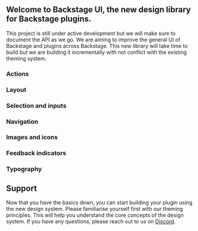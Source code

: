 
## Welcome to Backstage UI, the new design library for Backstage plugins.

This project is still under active development but we will make sure to document
the API as we go. We are aiming to improve the general UI of Backstage and
plugins across Backstage. This new library will take time to build but we are
building it incrementally with not conflict with the existing theming system.

### Actions

<ComponentCards>
  <ComponentCard
    title="Button"
    description="A button component to help you trigger actions."
    href="/components/button"
  />
  <ComponentCard
    title="ButtonLink"
    description="A button component to help you trigger actions."
    href="/components/button-link"
  />
  <ComponentCard
    title="ButtonIcon"
    description="A button for actions with an icon."
    href="/components/button-icon"
  />
  <ComponentCard
    title="Link"
    description="A link component to help you navigate to other pages."
    href="/components/link"
  />
</ComponentCards>

### Layout

<ComponentCards>
  <ComponentCard
    title="Box"
    description="The simplest component to help you style your content."
    href="/components/box"
  />
  <ComponentCard
    title="Flex"
    description="A flex container for your layout."
    href="/components/flex"
  />
  <ComponentCard
    title="Grid"
    description="A grid container for your layout."
    href="/components/grid"
  />
  <ComponentCard
    title="Container"
    description="Helps you center your content."
    href="/components/container"
  />
  <ComponentCard
    title="Card"
    description="A component to separate your content on the page."
    href="/components/card"
  />
  <ComponentCard
    title="Collapsible"
    description="A collapsible component for expandable content."
    href="/components/collapsible"
  />
</ComponentCards>

### Selection and inputs

<ComponentCards>
  <ComponentCard
    title="Checkbox"
    description="A checkbox component to help you select items."
    href="/components/checkbox"
  />
  <ComponentCard
    title="TextField"
    description="A text field component to help you input text."
    href="/components/text-field"
  />
  <ComponentCard
    title="SearchField"
    description="A search field component to help you search for items."
    href="/components/search-field"
  />
  <ComponentCard
    title="Select"
    description="A select component to help you select items."
    href="/components/select"
  />
  <ComponentCard
    title="Switch"
    description="A switch component to help you toggle items."
    href="/components/switch"
  />
  <ComponentCard
    title="RadioGroup"
    description="A radio group component to help you select items."
    href="/components/radio-group"
  />
</ComponentCards>

### Navigation

<ComponentCards>
  <ComponentCard
    title="Header"
    description="A header component to help you display a header."
    href="/components/header"
  />
  <ComponentCard
    title="HeaderPage"
    description="A header to complement the Header component."
    href="/components/header-page"
  />
  <ComponentCard
    title="Menu"
    description="A menu component to help you display a menu."
    href="/components/menu"
  />
  <ComponentCard
    title="Tabs"
    description="A tabs component to help you display a tabs."
    href="/components/tabs"
  />
</ComponentCards>

### Images and icons

<ComponentCards>
  <ComponentCard
    title="Avatar"
    description="A avatar component to help you display user avatars."
    href="/components/avatar"
  />
  <ComponentCard
    title="Icon"
    description="A icon component to help you display icons."
    href="/components/icon"
  />
</ComponentCards>

### Feedback indicators

<ComponentCards>
  <ComponentCard
    title="Skeleton"
    description="A skeleton component to help you display loading states."
    href="/components/skeleton"
  />
  <ComponentCard
    title="Tooltip"
    description="A tooltip component to help you display a tooltip."
    href="/components/tooltip"
  />
</ComponentCards>

### Typography

<ComponentCards>
  <ComponentCard
    title="Text"
    description="A text component to help you style your text."
    href="/components/text"
  />
</ComponentCards>

## Support

Now that you have the basics down, you can start building your plugin using the new design system.
Please familiarise yourself first with our theming principles. This will help you understand the core concepts of the design system.
If you have any questions, please reach out to us on [Discord](https://discord.gg/MUpMjP2).
